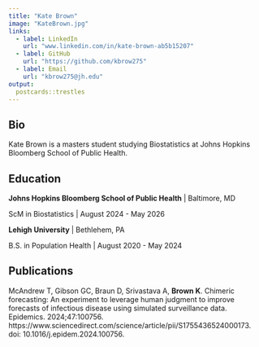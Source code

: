 ```yaml
---
title: "Kate Brown"
image: "KateBrown.jpg"
links:
  - label: LinkedIn
    url: "www.linkedin.com/in/kate-brown-ab5b15207"
  - label: GitHub
    url: "https://github.com/kbrow275"
  - label: Email
    url: "kbrow275@jh.edu"
output:
  postcards::trestles
---
```

 
## Bio

Kate Brown is a masters student studying Biostatistics at Johns Hopkins Bloomberg School of Public Health.

## Education

**Johns Hopkins Bloomberg School of Public Health** | Baltimore, MD

ScM in Biostatistics | August 2024 - May 2026

**Lehigh University** | Bethlehem, PA

B.S. in Population Health | August 2020 - May 2024

## Publications

McAndrew T, Gibson GC, Braun D, Srivastava A, **Brown K**. Chimeric forecasting: An experiment to leverage human judgment to improve forecasts of infectious disease using simulated surveillance data. Epidemics. 2024;47:100756. https://www.sciencedirect.com/science/article/pii/S1755436524000173. doi: 10.1016/j.epidem.2024.100756.
